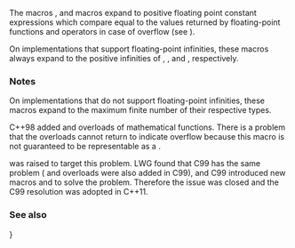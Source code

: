 {{ctitle|HUGE_VALF|HUGE_VAL|HUGE_VALL}}
{{cpp/numeric/math/navbar}}
{{dcl begin}}
{{dcl header|cmath}}
{{dcl|since=c++11|
#define HUGE_VALF /* implementation defined */
}}
{{dcl|
#define HUGE_VAL  /* implementation defined */
}}
{{dcl|since=c++11|
#define HUGE_VALL /* implementation defined */
}}
{{dcl end}}

The macros {{c|HUGE_VALF}}, {{c|HUGE_VAL}} and {{c|HUGE_VALL}} macros expand to positive floating point constant expressions which compare equal to the values returned by floating-point functions and operators in case of overflow (see {{lc|math_errhandling}}).

{{dsc begin}}
{{dsc hitem|Constant|Explanation}}
{{dsc|{{tt|HUGE_VALF}}|Expands to positive {{c/core|float}} expression that indicates overflow}}
{{dsc|{{tt|HUGE_VAL}}|Expands to positive {{c/core|double}} expression that indicates overflow, not necessarily representable as a {{c/core|float}}}}
{{dsc|{{tt|HUGE_VALL}}|Expands to positive {{c/core|long double}} expression that indicates overflow, not necessarily representable as a {{c/core|float}} or {{c/core|double}}}}
{{dsc end}}

On implementations that support floating-point infinities, these macros always expand to the positive infinities of {{c/core|float}}, {{c/core|double}}, and {{c/core|long double}}, respectively.

===Notes===
On implementations that do not support floating-point infinities, these macros expand to the maximum finite number of their respective types.

C++98 added {{c/core|float}} and {{c/core|long double}} overloads of mathematical functions. There is a problem that the {{c/core|float}} overloads cannot return {{c|HUGE_VAL}} to indicate overflow because this macro is not guaranteed to be representable as a {{c/core|float}}.

{{lwg|357}} was raised to target this problem. LWG found that C99 has the same problem ({{c/core|float}} and {{c/core|long double}} overloads were also added in C99), and C99 introduced new macros {{c|HUGE_VALF}} and {{c|HUGE_VALL}} to solve the problem. Therefore the issue was closed and the C99 resolution was adopted in C++11.

===See also===
{{dsc begin}}
{{dsc inc|cpp/numeric/math/dsc INFINITY}}}
{{dsc see c|c/numeric/math/HUGE_VAL}}
{{dsc end}}

{{langlinks|de|es|fr|it|ja|pt|ru|zh}}